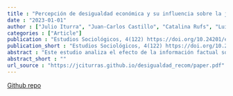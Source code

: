 ```yaml
---
title : "Percepción de desigualdad económica y su influencia sobre la justificación de las diferencias de ingreso legítimas"
date : "2023-01-01"
author : ["Julio Iturra", "Juan-Carlos Castillo", "Catalina Rufs", "Luis Maldonado"]
categories : ["Article"]
publication : "Estudios Sociológicos, 4(122) https://doi.org/10.24201/es.2023v41n122.2260"
publication_short : "Estudios Sociológicos, 4(122) https://doi.org/10.24201/es.2023v41n122.2260"
abstract : "Este estudio analiza el efecto de la información factual sobre desigualdad económica en la justificación de desigualdad salarial. Se implementó un diseño experimental a través de encuestas en una muestra representativa del área metropolitana de Santiago de Chile (n=732), con el objetivo de replicar los resultados reportados por Kriss-Stella Trump (2017) para el contexto de Suecia y Estados Unidos en torno a la justificación de brechas salariales. Nuestros resultados muestran que la información sobre salarios reales no impacta la justificación de la brecha salarial global. Sin embargo, se evidenció que la información sobre desigualdad salarial incrementa la justificación de brechas salarial según ocupaciones de alto y bajo estatus, lo cual es potenciado por la exposición conjunta a la condición que busca motivar la justificación del sistema social. Se discuten las limitantes metodológicas del estudio, en conjunto de las implicancias de la evidencia sobre el estudio sustantivo de actitudes hacia la desigualdad y la redistribución económica."
abstract_short : ""
url_source : "https://jciturras.github.io/desigualdad_recom/paper.pdf"
---
```


[Github repo](https://github.com/jciturras/desigualdad_recom)
